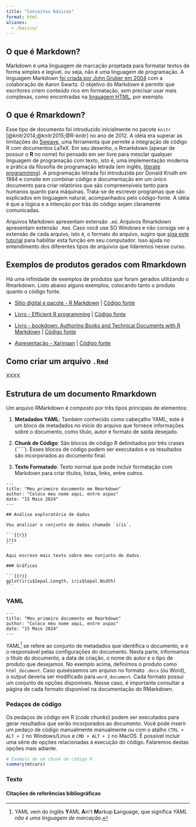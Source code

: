 ```yaml
---
title: "Conceitos básicos"
format: html
aliases: 
  - /basico/
---
```


## O que é Markdown?

<!-- Extraido de <https://rpubs.com/Henriqueufla/markdown> -->
Markdown é uma linguagem de marcação projetada para formatar textos de forma simples e legível, ou seja, não é uma linguagem de programação.
A linguagem Markdown [foi criada por John Gruber em 2004](https://pt.wikipedia.org/wiki/Markdown) com a colaboração de Aaron Swartz.
O objetivo do Markdown é permitir que escritores criem conteúdo rico em formatação, sem precisar usar mais complexas, como encontradas na [linguagem HTML](https://pt.wikipedia.org/wiki/HTML), por exemplo.  

## O que é Rmarkdown?

Esse tipo de documento foi introduzido inicialmente no pacote `knitr` [@knitr2014;@knitr2015;@R-knitr] no ano de 2012.
A idéia era superar as limitações do [Sweave](https://en.wikipedia.org/wiki/Sweave), uma ferramenta que permite a integração de código R com documentos LaTeX.
Em seu desenho, o Rmarkdown (apesar de possuir o **R** no nome) foi pensado em ser livre para mesclar qualquer linguagem de programação com texto, isto é, uma implementação moderna e prática da filosofia de programação letrada (em inglês, [literate programming](https://pt.wikipedia.org/wiki/Programa%C3%A7%C3%A3o_letrada)).
A programação letrada foi introduzida por Donald Knuth em 1984 e consite em combinar código e documentação em um único documento para criar relatórios que são compreensíveis tanto para humanos quanto para máquinas.
Trata-se de escrever programas que são explicados em linguagem natural, acompanhados pelo código-fonte.
A idéia é que a lógica e a intenção por trás do código sejam claramente comunicadas.  

<!-- ## Para que serve o RMarkdown? -->

<!-- O RMarkdown é utilizado para uma variedade de finalidades, incluindo: -->

<!-- - **Relatórios Reprodutíveis**: Permite a criação de relatórios que podem ser facilmente reproduzidos, facilitando a transparência e a replicabilidade das análises. -->
<!-- - **Documentação de Análises de Dados**: Facilita a documentação de análises de dados, incluindo a explicação do raciocínio por trás das decisões analíticas. -->
<!-- - **Apresentações Dinâmicas**: Permite a criação de apresentações dinâmicas que incorporam análises de dados em tempo real. -->
<!-- - **Geração de Documentos Variados**: Pode ser usado para criar uma variedade de documentos, incluindo relatórios PDF, páginas da web, apresentações de slides e até mesmo livros eletrônicos.   -->

<!-- R Markdown provides an authoring framework for data science. You can use a single R Markdown file to both -->
<!--     save and execute code, and -->
<!--     generate high quality reports that can be shared with an audience. -->
<!-- R Markdown was designed for easier reproducibility, since both the computing code and narratives are in the same document, and results are automatically generated from the source code. R Markdown supports dozens of static and dynamic/interactive output formats. -->
<!-- RMarkdown é a possibilidade de executar-se scripts em R (além de outras linguagens) e incorporá-los a um arquivo Markdown (extensão .md). O pacote knitr executará “pedaços” (chunk) de códigos e gerará um arquivo .md com os códigos e seus resultados. -->
<!-- Na sequência, o pandoc, que é um conversor, converte-o para a linguagem desejada, gerando os arquivos nos formatos escolhidos (.html, .docx, .pdf, .odt) (http://rmarkdown.rstudio.com). A Figura 1 ilustra o processo: -->

<!-- RMarkdown é um tipo de arquivo que combina texto formatado com código R para criar documentos dinâmicos e interativos. Ele permite a integração perfeita de narrativa, código e resultados em um único documento. -->

::: {.callout-tip}
Arquivos Markdown apresentam extensão `.md`.
Arquivos Rmarkdown apresentam extensão `.Rmd`.
Caso você use SO Windows e não consiga ver a extensão de cada arquivo, isto é, o formato do arquivo, sugiro que [siga este tutorial](https://support.microsoft.com/pt-br/windows/extens%C3%B5es-de-nome-de-arquivo-comuns-no-windows-da4a4430-8e76-89c5-59f7-1cdbbc75cb01) para habilitar esta função em seu computador.
Isso ajuda no entendimento dos diferentes tipos de arquivos que lidaremos nesse curso.
:::

<!-- ## Benefícios de se utilizar o Rmarkdown -->

<!-- Os benefícios de uso do Rmarkdown podem ser sintetizados nos seguintes pontos: reprodutibilidade, integração de código e texto, flexibilidade de formatos, suporte a múltiplas linguagens de programação, colaboração e controle de versão, visualizações interativas, facilidade de uso, elevado caráter de personalização e existência de pacotes para ampliar os usos. -->
<!-- De todos esses pontos, destaco abaixo os que considero mais importantes: -->

<!--   + Reprodutibilidade. R Markdown facilita a criação de documentos reprodutíveis, onde o código é executado toda vez que o documento é gerado. Isso assegura que os resultados apresentados estejam sempre atualizados e sejam derivados diretamente do código fornecido, permitindo que outros possam reproduzir exatamente as mesmas análises. -->

<!--   + Integração de código e texto. XXX -->
<!--   + Visualizações interativas.    -->

## Exemplos de produtos gerados com Rmarkdown

Há uma infinidade de exemplos de produtos que foram gerados utilizando o Rmarkdown.
Listo abaixo alguns exemplos, colocando tanto o produto quanto o código fonte.  

  + [Sítio digital e pacote - R Markdown](https://rmarkdown.rstudio.com/) | [Código fonte](https://github.com/rstudio/rmarkdown)

  + [Livro - Efficient R programming](https://bookdown.org/csgillespie/efficientR/)  | [Código fonte](https://github.com/csgillespie/efficientR/)
  
  + [Livro - bookdown: Authoring Books and Technical Documents with R Markdown](https://bookdown.org/yihui/bookdown/) | [Código fonte](https://github.com/rstudio/bookdown)
  
  + [Apresentação - Xaringan](https://slides.yihui.org/xaringan/) | [Código fonte](https://github.com/yihui/xaringan)

## Como criar um arquivo `.Rmd`

XXXX

## Estrutura de um documento Rmarkdown

Um arquivo RMarkdown é composto por três tipos principais de elementos:

1. **Metadados YAML**: Também conhecido como cabeçalho YAML, este é um bloco de metadados no início do arquivo que fornece informações sobre o documento, como título, autor e formato de saída desejado.

2. **Chunk de Código**: São blocos de código R delimitados por três crases (`````). Esses blocos de código podem ser executados e os resultados são incorporados ao documento final.

3. **Texto Formatado**: Texto normal que pode incluir formatação com Markdown para criar títulos, listas, links, entre outros.

  ````
  ---
  title: "Meu primeiro documento em Rmarkdown"
  author: "Coloco meu nome aqui, entre aspas"
  date: "15 Maio 2024"
  ---
  
  ## Análise exploratória de dados

  Vou analisar o conjunto de dados chamado `iris`.  

  ```{{r}}
  iris
  ```
  
  Aqui escrevo mais texto sobre meu conjunto de dados.
  
  ### Gráficos
  
  ```{{r}}
  gplot(iris$Sepal.Length, iris$Sepal.Width)
  ```
  
  ````

### YAML


```verbatim
---
title: "Meu primeiro documento em Rmarkdown"
author: "Coloco meu nome aqui, entre aspas"
date: "15 Maio 2024"
---
```

YAML[^yaml] se refere ao conjunto de metadados que identifica o documento, e é o responsável pelas configurações do documento.
Nesta parte, informamos o título do documento, a data de criação, o nome do autor e o tipo de produto que desejamos.
No exemplo acima, definimos o produto como `html_document`.
Caso quiséssemos um arquivo no formato `.docx` (ou Word), o output deveria ser modificado para `word_document`.
Cada formato possui um conjunto de opções disponíveis.
Nesse caso, é importante consultar a página de cada formato disponível na documentação do RMarkdown.  


[^yaml]: YAML vem do inglês **Y**AML **A**in’t **M**arkup **L**anguage, que significa *YAML não é uma linguagem de marcação*.  


### Pedaços de código

Os pedaços de código em R  (*code chunks*) podem ser executados para gerar resultados que serão incorporados ao documento.
Você pode inserir um pedaço de código manualmente manualmente ou com o atalho `CTRL + ALT + I` no Windows/Linux e `CMD + ALT + I` no MacOS.
É possível incluir uma série de opções relacionadas à execução do código.
Falaremos destas opções mais adiante.  

```r
# Exemplo de um chunk de código R
summary(mtcars)
```

### Texto

#### Citações de referências bibliográficas





<!-- Isso conclui nosso capítulo introdutório sobre o RMarkdown. -->
<!-- Nos próximos capítulos, vamos explorar a sintaxe de Markdown e tipos diferentes de produtos com Rmarkdown.   -->
<!-- tópicos mais avançados, incluindo personalização de saída, integração com pacotes externos e dicas de boas práticas.   -->
<!-- Por exemplo, um mesmo código Markdown pode ser convertido para HTML, LaTeX (gera pdf’s), docx etc. -->
<!-- Para isso, é necessário um conversor, que lê um código em Markdown e, considerando a escolha do output desejado, converte o arquivo para a linguagem desejada. Isto ficará mais claro com os exemplos. -->
